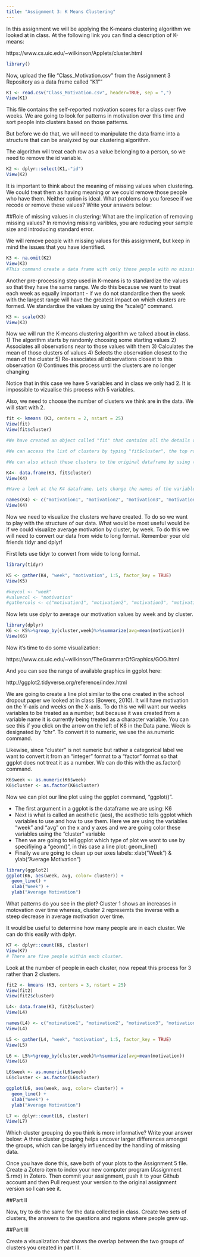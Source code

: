 ```yaml
---
title: "Assignment 3: K Means Clustering"
---
```


In this assignment we will be applying the K-means clustering algorithm we looked at in class. At the following link you can find a description of K-means:

https://www.cs.uic.edu/~wilkinson/Applets/cluster.html


```r
library()
```

Now, upload the file "Class_Motivation.csv" from the Assignment 3 Repository as a data frame called "K1""
```r

K1 <- read.csv("Class_Motivation.csv", header=TRUE, sep = ",")
View(K1)
```

This file contains the self-reported motivation scores for a class over five weeks. We are going to look for patterns in motivation over this time and sort people into clusters based on those patterns.

But before we do that, we will need to manipulate the data frame into a structure that can be analyzed by our clustering algorithm.

The algorithm will treat each row as a value belonging to a person, so we need to remove the id variable.

```r

K2 <- dplyr::select(K1,-"id")
View(K2)

```

It is important to think about the meaning of missing values when clustering. We could treat them as having meaning or we could remove those people who have them. Neither option is ideal. What problems do you foresee if we recode or remove these values? Write your answers below:

##Role of missing values in clustering: What are the implication of removing missing values? In removing missing varibles, you are reducing your sample size and introducing standard error.

We will remove people with missing values for this assignment, but keep in mind the issues that you have identified.


```r

K3 <- na.omit(K2) 
View(K3)
#This command create a data frame with only those people with no missing values. It "omits" all rows with missing values, also known as a "listwise deletion". EG - It runs down the list deleting rows as it goes.

```

Another pre-processing step used in K-means is to standardize the values so that they have the same range. We do this because we want to treat each week as equally important - if we do not standardise then the week with the largest range will have the greatest impact on which clusters are formed. We standardise the values by using the "scale()" command.

```r

K3 <- scale(K3)
View(K3)

```


Now we will run the K-means clustering algorithm we talked about in class. 
1) The algorithm starts by randomly choosing some starting values 
2) Associates all observations near to those values with them
3) Calculates the mean of those clusters of values
4) Selects the observation closest to the mean of the cluster
5) Re-associates all observations closest to this observation
6) Continues this process until the clusters are no longer changing

Notice that in this case we have 5 variables and in class we only had 2. It is impossible to vizualise this process with 5 variables.

Also, we need to choose the number of clusters we think are in the data. We will start with 2.

```r

fit <- kmeans (K3, centers = 2, nstart = 25)
View(fit)
View(fit$cluster)

#We have created an object called "fit" that contains all the details of our clustering including which observations belong to each cluster. 

#We can access the list of clusters by typing "fit$cluster", the top row corresponds to the original order the rows were in. Notice we have deleted some rows.

#We can also attach these clusters to the original dataframe by using the "data.frame" command to create a new data frame called K4.

K4<- data.frame(K3, fit$cluster)
View(K4)

#Have a look at the K4 dataframe. Lets change the names of the variables to make it more convenient with the names() command.

names(K4) <- c("motivation1", "motivation2", "motivation3", "motivation4", "motivation5", "cluster")
View(K4)

```

Now we need to visualize the clusters we have created. To do so we want to play with the structure of our data. What would be most useful would be if we could visualize average motivation by cluster, by week. To do this we will need to convert our data from wide to long format. Remember your old friends tidyr and dplyr!

First lets use tidyr to convert from wide to long format.
```r
library(tidyr)

K5 <- gather(K4, "week", "motivation", 1:5, factor_key = TRUE)  
View(K5) 

#keycol <- "week"
#valuecol <- "motivation"
#gathercols <- c("motivation1", "motivation2", "motivation3", "motivation4", "motivation5")
```

Now lets use dplyr to average our motivation values by week and by cluster.

```r
library(dplyr)
K6 <- K5%>%group_by(cluster,week)%>%summarize(avg=mean(motivation))
View(K6)

```

Now it's time to do some visualization: 

https://www.cs.uic.edu/~wilkinson/TheGrammarOfGraphics/GOG.html

And you can see the range of available graphics in ggplot here:

http://ggplot2.tidyverse.org/reference/index.html

We are going to create a line plot similar to the one created in the school dropout paper we looked at in class (Bowers, 2010). It will have motivation on the Y-axis and weeks on the X-axis. To do this we will want our weeks variables to be treated as a number, but because it was created from a variable name it is currently being treated as a character variable. You can see this if you click on the arrow on the left of K6 in the Data pane. Week is designated by "chr". To convert it to numeric, we use the as.numeric command. 

Likewise, since "cluster" is not numeric but rather a categorical label we want to convert it from an "integer" format to a "factor" format so that ggplot does not treat it as a number. We can do this with the as.factor() command.

```r

K6$week <- as.numeric(K6$week) 
K6$cluster <- as.factor(K6$cluster)

```

Now we can plot our line plot using the ggplot command, "ggplot()".

- The first argument in a ggplot is the dataframe we are using: K6
- Next is what is called an aesthetic (aes), the aesthetic tells ggplot which variables to use and how to use them. Here we are using the variables "week" and "avg" on the x and y axes and we are going color these variables using the "cluster" variable
- Then we are going to tell ggplot which type of plot we want to use by specifiying a "geom()", in this case a line plot: geom_line()
- Finally we are going to clean up our axes labels: xlab("Week") & ylab("Average Motivation")

```r
library(ggplot2)
ggplot(K6, aes(week, avg, color= cluster)) + 
  geom_line() +
  xlab("Week") +
  ylab("Average Motivation")

```

What patterns do you see in the plot? Cluster 1 shows an increases in motovation over time whereas, cluster 2 represemts the inverse with a steep decrease in average motivation over time.

It would be useful to determine how many people are in each cluster. We can do this easily with dplyr.

```r
K7 <- dplyr::count(K6, cluster)
View(K7) 
# There are five people within each cluster.
```

Look at the number of people in each cluster, now repeat this process for 3 rather than 2 clusters. 

```r
fit2 <- kmeans (K3, centers = 3, nstart = 25)
View(fit2)
View(fit2$cluster)

L4<- data.frame(K3, fit2$cluster)
View(L4)

names(L4) <- c("motivation1", "motivation2", "motivation3", "motivation4", "motivation5", "cluster")
View(L4)

L5 <- gather(L4, "week", "motivation", 1:5, factor_key = TRUE)  
View(L5) 

L6 <- L5%>%group_by(cluster,week)%>%summarize(avg=mean(motivation))
View(L6)

L6$week <- as.numeric(L6$week) 
L6$cluster <- as.factor(L6$cluster)

ggplot(L6, aes(week, avg, color= cluster)) + 
  geom_line() +
  xlab("Week") +
  ylab("Average Motivation")

L7 <- dplyr::count(L6, cluster)
View(L7) 
```


Which cluster grouping do you think is more informative? Write your answer below: A three cluster grouping helps uncover larger differences amongst the groups, which can be largely influenced by the handling of missing data. 

Once you have done this, save both of your plots to the Assignment 5 file. Create a Zotero item to index your new computer program (Assignment 5.rmd) in Zotero. Then commit your assignment, push it to your Github account and then Pull request your version to the original assignment version so I can see it.

##Part II

Now, try to do the same for the data collected in class. Create two sets of clusters, the answers to the questions and regions where people grew up. 

##Part III

Create a visualization that shows the overlap between the two groups of clusters you created in part III.

